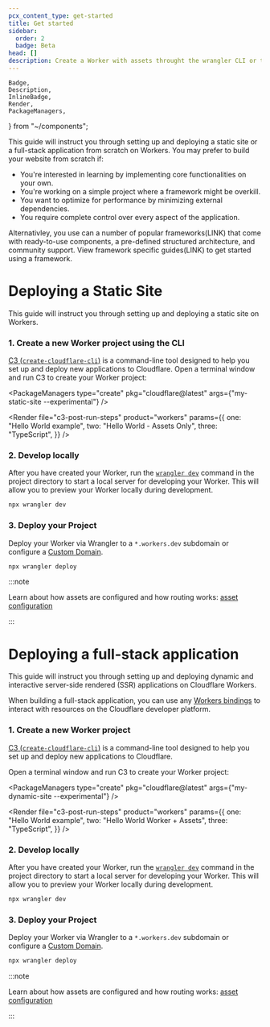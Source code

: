 ```yaml
---
pcx_content_type: get-started
title: Get started
sidebar:
  order: 2
  badge: Beta
head: []
description: Create a Worker with assets throught the wrangler CLI or through a Git integration.
---
```


	Badge,
	Description,
	InlineBadge,
	Render,
	PackageManagers,
} from "~/components";

This guide will instruct you through setting up and deploying a static site or a full-stack application from scratch on Workers. You may prefer to build your website from scratch if:

- You're interested in learning by implementing core functionalities on your own.
- You're working on a simple project where a framework might be overkill.
- You want to optimize for performance by minimizing external dependencies.
- You require complete control over every aspect of the application.

Alternativley, you use can a number of popular frameworks(LINK) that come with ready-to-use components, a pre-defined structured architecture, and community support. View framework specific guides(LINK) to get started using a framework.

# Deploying a Static Site

This guide will instruct you through setting up and deploying a static site on Workers.

### 1. Create a new Worker project using the CLI

[C3 (`create-cloudflare-cli`)](https://github.com/cloudflare/workers-sdk/tree/main/packages/create-cloudflare) is a command-line tool designed to help you set up and deploy new applications to Cloudflare. Open a terminal window and run C3 to create your Worker project:

<PackageManagers
	type="create"
	pkg="cloudflare@latest"
	args={"my-static-site --experimental"}
/>

<Render
	file="c3-post-run-steps"
	product="workers"
	params={{
		one: "Hello World example",
		two: "Hello World - Assets Only",
		three: "TypeScript",
	}}
/>

### 2. Develop locally

After you have created your Worker, run the [`wrangler dev`](/workers/wrangler/commands/#dev) command in the project directory to start a local server for developing your Worker. This will allow you to preview your Worker locally during development.

```sh
npx wrangler dev
```

### 3. Deploy your Project

Deploy your Worker via Wrangler to a `*.workers.dev` subdomain or configure a [Custom Domain](/workers/configuration/routing/custom-domains/).

```sh
npx wrangler deploy
```

:::note

Learn about how assets are configured and how routing works: [asset configuration](/workers/configuration/assets/)

:::

# Deploying a full-stack application

This guide will instruct you through setting up and deploying dynamic and interactive server-side rendered (SSR) applications on Cloudflare Workers.

When building a full-stack application, you can use any [Workers bindings](/workers/runtime-apis/bindings/) to interact with resources on the Cloudflare developer platform.

### 1. Create a new Worker project

[C3 (`create-cloudflare-cli`)](https://github.com/cloudflare/workers-sdk/tree/main/packages/create-cloudflare) is a command-line tool designed to help you set up and deploy new applications to Cloudflare.

Open a terminal window and run C3 to create your Worker project:

<PackageManagers
	type="create"
	pkg="cloudflare@latest"
	args={"my-dynamic-site --experimental"}
/>

<Render
	file="c3-post-run-steps"
	product="workers"
	params={{
		one: "Hello World example",
		two: "Hello World Worker + Assets",
		three: "TypeScript",
	}}
/>

### 2. Develop locally

After you have created your Worker, run the [`wrangler dev`](/workers/wrangler/commands/#dev) command in the project directory to start a local server for developing your Worker. This will allow you to preview your Worker locally during development.

```sh
npx wrangler dev
```

### 3. Deploy your Project

Deploy your Worker via Wrangler to a `*.workers.dev` subdomain or configure a [Custom Domain](/workers/configuration/routing/custom-domains/).

```sh
npx wrangler deploy
```

:::note

Learn about how assets are configured and how routing works: [asset configuration](/workers/configuration/assets/)

:::
